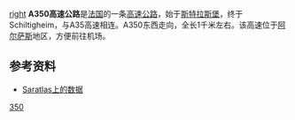 [[文件:Autoroute_française_350.svg|right]]
'''A350高速公路'''是[[法国|法国]]的一条[[高速公路|高速公路]]，始于[[斯特拉斯堡|斯特拉斯堡]]，终于Schiltigheim，与A35高速相连。A350东西走向，全长1千米左右。该高速位于[[阿尔萨斯|阿尔萨斯]]地区，方便前往机场。

==参考资料==
*[http://saratlas.free.fr/index.php?page=autoroute&route=a350&lang=fr Saratlas上的数据]{{Wayback|url=http://saratlas.free.fr/index.php?page=autoroute&route=a350&lang=fr |date=20160303192546 }}{{fr}}

{{法国高速公路}}
[[Category:法国高速公路|350]]